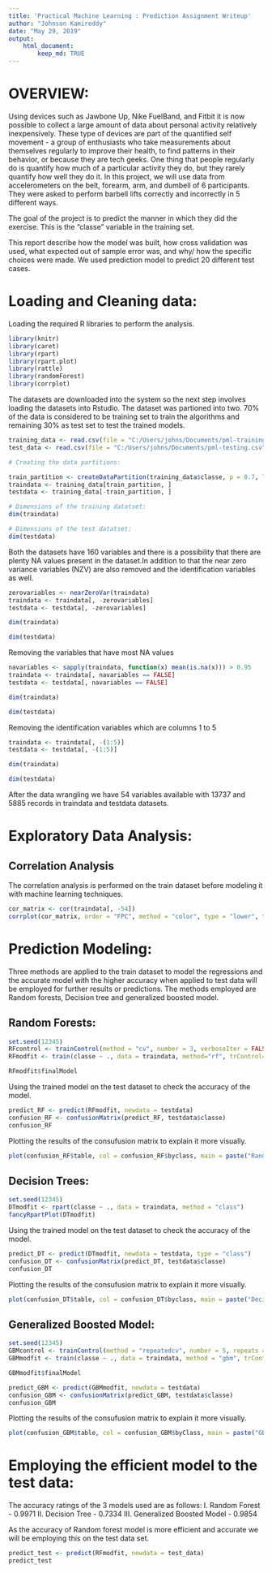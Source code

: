 ---
title: 'Practical Machine Learning : Prediction Assignment Writeup'
author: "Johnson Kamireddy"
date: "May 29, 2019"
output: 
    html_document:
        keep_md: TRUE
---

# OVERVIEW:

Using devices such as Jawbone Up, Nike FuelBand, and Fitbit it is now possible to collect a large amount of data about personal activity relatively inexpensively. These type of devices are part of the quantified self movement - a group of enthusiasts who take measurements about themselves regularly to improve their health, to find patterns in their behavior, or because they are tech geeks. One thing that people regularly do is quantify how much of a particular activity they do, but they rarely quantify how well they do it. In this project, we will use data from accelerometers on the belt, forearm, arm, and dumbell of 6 participants. They were asked to perform barbell lifts correctly and incorrectly in 5 different ways.

The goal of the project is to predict the manner in which they did the exercise. This is the "classe" variable in the training set. 

This report describe how the model was built, how cross validation was used, what expected out of sample error was, and why/ how the specific choices were made. We used prediction model to predict 20 different test cases.

# Loading and Cleaning data:

Loading the required R libraries to perform the analysis.

```{r, echo=FALSE}

library(knitr)
library(caret)
library(rpart)
library(rpart.plot)
library(rattle)
library(randomForest)
library(corrplot)

```

The datasets are downloaded into the system so the next step involves loading the datasets into Rstudio. The dataset was partioned into two. 70% of the data is considered to be training set to train the algorithms and remaining 30% as test set to test the trained models.

```{r, echo=TRUE}

training_data <- read.csv(file = "C:/Users/johns/Documents/pml-training.csv", header = TRUE, sep = ",")
test_data <- read.csv(file = "C:/Users/johns/Documents/pml-testing.csv", header = TRUE, sep = ",")

# Creating the data partitions:

train_partition <- createDataPartition(training_data$classe, p = 0.7, list = FALSE)
traindata <- training_data[train_partition, ]
testdata <- training_data[-train_partition, ]

# Dimensions of the training datatset:
dim(traindata)

# Dimensions of the test datatset:
dim(testdata)
```

Both the datasets have 160 variables and there is a possibility that there are plenty NA values present in the dataset.In addition to that the near zero variance variables (NZV) are also removed and the identification variables as well.

```{r, echo=TRUE}

zerovariables <- nearZeroVar(traindata)
traindata <- traindata[, -zerovariables]
testdata <- testdata[, -zerovariables]

dim(traindata)

```
```{r, echo=TRUE}

dim(testdata)

```

Removing the variables that have most NA values
```{r, echo=TRUE}
navariables <- sapply(traindata, function(x) mean(is.na(x))) > 0.95
traindata <- traindata[, navariables == FALSE]
testdata <- testdata[, navariables == FALSE]

dim(traindata)
```

```{r,echo=TRUE}

dim(testdata)

```

Removing the identification variables which are columns 1 to 5

```{r,echo=TRUE}

traindata <- traindata[, -(1:5)]
testdata <- testdata[, -(1:5)]

dim(traindata)

```

```{r,echo=TRUE}

dim(testdata)

```
After the data wrangling we have 54 variables available with 13737 and 5885 records in traindata and testdata datasets.

# Exploratory Data Analysis:

## Correlation Analysis

The correlation analysis is performed on the train dataset before modeling it with machine learning techniques.

```{r, echo=TRUE}

cor_matrix <- cor(traindata[, -54])
corrplot(cor_matrix, order = "FPC", method = "color", type = "lower", tl.cex = 0.8, tl.col = rgb(0, 0, 0))

```

# Prediction Modeling:

Three methods are applied to the train dataset to model the regressions and the accurate model with the higher accuracy when applied to test data will be employed for further results or predictions. The methods employed are Random forests, Decision tree and generalized boosted model.

## Random Forests:

```{r,echo=TRUE}

set.seed(12345)
RFcontrol <- trainControl(method = "cv", number = 3, verboseIter = FALSE)
RFmodfit <- train(classe ~ ., data = traindata, method="rf", trControl=RFcontrol)

RFmodfit$finalModel

```

Using the trained model on the test dataset to check the accuracy of the model.

```{r, echo=TRUE}

predict_RF <- predict(RFmodfit, newdata = testdata)
confusion_RF <- confusionMatrix(predict_RF, testdata$classe)
confusion_RF
```

Plotting the results of the consufusion matrix to explain it more visually.

```{r,echo=TRUE}

plot(confusion_RF$table, col = confusion_RF$byclass, main = paste("Random Forest Accuracy = ", round(confusion_RF$overall['Accuracy'], 4)))

```

## Decision Trees:

```{r, echo=TRUE}

set.seed(12345)
DTmodfit <- rpart(classe ~ ., data = traindata, method = "class")
fancyRpartPlot(DTmodfit)

```

Using the trained model on the test dataset to check the accuracy of the model.

```{r, echo=TRUE}

predict_DT <- predict(DTmodfit, newdata = testdata, type = "class")
confusion_DT <- confusionMatrix(predict_DT, testdata$classe)
confusion_DT

```

Plotting the results of the consufusion matrix to explain it more visually.

```{r,echo=TRUE}

plot(confusion_DT$table, col = confusion_DT$byclass, main = paste("Decision Tree Accuracy = ", round(confusion_DT$overall['Accuracy'], 4)))

```

## Generalized Boosted Model:

```{r, echo=TRUE}

set.seed(12345)
GBMcontrol <- trainControl(method = "repeatedcv", number = 5, repeats = 1)
GBMmodfit <- train(classe ~ ., data = traindata, method = "gbm", trControl = GBMcontrol, verbose = FALSE)

GBMmodfit$finalModel

```

```{r,echo=TRUE}

predict_GBM <- predict(GBMmodfit, newdata = testdata)
confusion_GBM <- confusionMatrix(predict_GBM, testdata$classe)
confusion_GBM

```

Plotting the results of the consufusion matrix to explain it more visually.

```{r, echo=TRUE}

plot(confusion_GBM$table, col = confusion_GBM$byClass, main = paste("GBM Accuracy =", round(confusion_GBM$overall['Accuracy'], 4)))

```

# Employing the efficient model to the test data:

The accuracy ratings of the 3 models used are as follows:
I.   Random Forest - 0.9971
II.  Decision Tree - 0.7334
III. Generalized Boosted Model - 0.9854

As the accuracy of Random forest model is more efficient and accurate we will be employing this on the test data set.

```{r, echo=TRUE}

predict_test <- predict(RFmodfit, newdata = test_data)
predict_test

```

